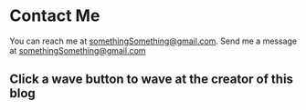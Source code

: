 
# Contact Me

You can reach me at somethingSomething@gmail.com. Send me a message at somethingSomething@gmail.com


## Click a wave button to wave at the creator of this blog

<Wave />